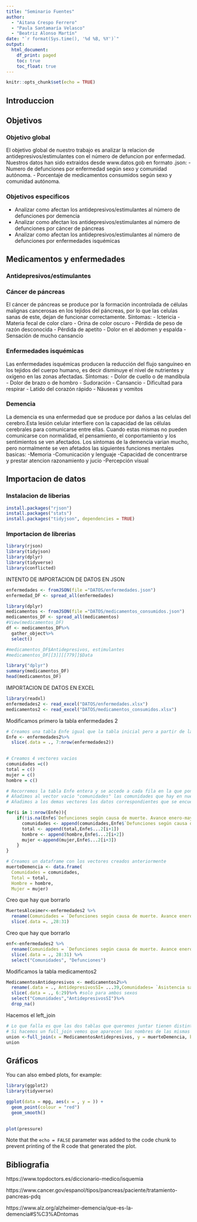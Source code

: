 ```yaml
---
title: "Seminario Fuentes"
author:
  - "Aitana Crespo Ferrero" 
  - "Paula Santamaría Velasco" 
  - "Beatriz Alonso Martín"
date: "`r format(Sys.time(), '%d %B, %Y')`"
output:
  html_document:
    df_print: paged
    toc: true
    toc_float: true
---
```


```r
knitr::opts_chunk$set(echo = TRUE)
```

## **Introduccion**

## **Objetivos** 
### Objetivo global 
El objetivo global de nuestro trabajo es analizar la relacion de antidepresivos/estimulantes con el número de defuncion por enfermedad.
Nuestros datos han sido extraídos desde www.datos.gob en formato .json:
- Numero de defunciones por enfermedad según sexo y comunidad autónoma.
- Porcentaje de medicamentos consumidos según sexo y comunidad autónoma.

### Objetivos especificos
- Analizar como afectan los antidepresivos/estimulantes al número de defunciones por demencia 
- Analizar como afectan los antidepresivos/estimulantes al número de defunciones por cáncer de páncreas
- Analizar como afectan los antidepresivos/estimulantes al número de defunciones por enfermedades isquémicas

## **Medicamentos y enfermedades**
### Antidepresivos/estimulantes
### Cáncer de páncreas
El cáncer de páncreas se produce por la formación incontrolada de células malignas cancerosas en los tejidos del páncreas, por lo que las celulas sanas de este, dejan de funcionar correctamente.
Síntomas:
- Ictericia
- Materia fecal de color claro
- Orina de color oscuro
- Pérdida de peso de razón desconocida
- Pérdida de apetito
- Dolor en el abdomen y espalda
- Sensación de mucho cansancio

### Enfermedades isquémicas
Las enfermedades isquémicas producen la reducción del flujo sanguíneo en los tejidos del cuerpo humano, es decir disminuye el nivel de nutrientes y oxígeno en las zonas afectadas. 
Síntomas:
- Dolor de cuello o de mandíbula
- Dolor de brazo o de hombro
- Sudoración
- Cansancio
- Dificultad para respirar
- Latido del corazón rápido
- Náuseas y vomitos

### Demencia 
La demencia es una enfermedad que se produce por daños a las celulas del cerebro.Esta lesión celular interfiere con la capacidad de las células cerebrales para comunicarse entre ellas. Cuando estas mismas no pueden comunicarse con normalidad, el pensamiento, el conportamiento y los sentimientos se ven afectados.
Los síntomas de la demencia varian mucho, pero normalmente se ven afetados las siguientes funciones mentales basicas:
-Memoria 
-Comunicación y lenguaje 
-Capacidad de concentrarse y prestar atencion razonamiento y jucio 
-Percepción visual 

## **Importacion de datos**
### **Instalacion de liberias**
```r
install.packages("rjson")
install.packages("stats")
install.packages("tidyjson", dependencies = TRUE)
```

### **Importacion de librerias**
```r
library(rjson)
library(tidyjson)
library(dplyr)
library(tidyverse)
library(conflicted)
```

INTENTO DE IMPORTACION DE DATOS EN JSON
```r
enfermedades <- fromJSON(file ="DATOS/enfermedades.json")
enfermedad_DF <- spread_all(enfermedades)
```

```r
library(dplyr)
medicamentos <- fromJSON(file ="DATOS/medicamentos_consumidos.json")
medicamentos_DF <- spread_all(medicamentos)
#View(medicamentos_DF)
df <- medicamentos_DF%>%
  gather_object%>%
  select()

#medicamentos_DF$Antidepresivos, estimulantes
#medicamentos_DF[[3]][[779]]$Data
```

```r
library("dplyr")
summary(medicamentos_DF)
head(medicamentos_DF)

```

IMPORTACION DE DATOS EN EXCEL
```r
library(readxl)
enfermedades2 <- read_excel("DATOS/enfermedades.xlsx")
medicamentos2 <- read_excel("DATOS/medicamentos_consumidos.xlsx")
```

Modificamos primero la tabla enfermedades 2
```r
# Creamos una tabla Enfe igual que la tabla inicial pero a partir de la fila 7
Enfe <- enfermedades2%>%
  slice(.data = ., 7:nrow(enfermedades2))
  
```

```r
# Creamos 4 vectores vacios
comunidades =c()
total = c()
mujer = c()
hombre = c()

# Recorremos la tabla Enfe entera y se accede a cada fila en la que ponga "Demencia"
# Añadimos al vector vacio "comunidades" las comunidades que hay en nuestra tabla inicial que se encuentran 21 filas antes que la fila "Demencia"
# Añadimos a los demas vectores los datos correspondientes que se encuentran en la 1, 2 o 3 filas siguientes que la fila de "Demencia"

for(i in 1:nrow(Enfe)){
    if(!is.na(Enfe$`Defunciones según causa de muerte. Avance enero-mayo 2020`[i]) && Enfe$`Defunciones según causa de muerte. Avance enero-mayo 2020`[i] == "Demencia"){
      comunidades <- append(comunidades,Enfe$`Defunciones según causa de muerte. Avance enero-mayo 2020`[i-21])
      total <- append(total,Enfe$...2[i+1])
      hombre <- append(hombre,Enfe$...2[i+2])
      mujer <-append(mujer,Enfe$...2[i+3])
    }
}
```

```r
# Creamos un dataframe con los vectores creados anteriormente
muerteDemencia <- data.frame(
  Comunidades = comunidades,
  Total = total,
  Hombre = hombre,
  Mujer = mujer)

```

Creo que hay que borrarlo
```r
MuertesAlceimer<-enfermedades2 %>% 
  rename(Comunidades = `Defunciones según causa de muerte. Avance enero-mayo 2020`, Defunciones = ...2) %>% 
  slice(.data =. ,28:31)
```

Creo que hay que borrarlo
```r
enf<-enfermedades2 %>% 
  rename(Comunidades = `Defunciones según causa de muerte. Avance enero-mayo 2020`, Defunciones = ...2) %>% 
  slice(.data = ., 28:31) %>% 
  select("Comunidades", "Defunciones")
```

Modificamos la tabla medicamentos2
```r
MedicamentosAntidepresivos <- medicamentos2%>%
  rename(.data = ., AntidepresivosSI= ...39,Comunidades= `Asistencia sanitaria: Cifras relativas`)%>%
  slice(.data = ., 6:29)%>% #solo para ambos sexos
  select("Comunidades","AntidepresivosSI")%>%
  drop_na()
```

Hacemos el left_join
```r
# Lo que falla es que las dos tablas que queremos juntar tienen distintos nombre de comunidades (unicamente cambian en un parentesis algunas) por eso aparecen NA
# Si hacemos un full_join vemos que aparecen los nombres de las mismas comunidades pero con un parentesis mas:
union <-full_join(x = MedicamentosAntidepresivos, y = muerteDemencia, by = c("Comunidades"))
union
```


## **Gráficos**

You can also embed plots, for example:

```r
library(ggplot2)
library(tidyverse)

ggplot(data = mpg, aes(x = , y = )) +
  geom_point(colour = "red")
  geom_smooth()

  
plot(pressure)
```

Note that the `echo = FALSE` parameter was added to the code chunk to prevent printing of the R code that generated the plot.

## **Bibliografia**
https://www.topdoctors.es/diccionario-medico/isquemia

https://www.cancer.gov/espanol/tipos/pancreas/paciente/tratamiento-pancreas-pdq

https://www.alz.org/alzheimer-demencia/que-es-la-demencia#S%C3%ADntomas
